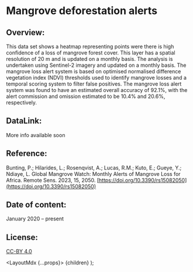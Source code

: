 
# Mangrove deforestation alerts

## Overview:

This data set shows a heatmap representing points were there is high confidence of a loss of mangrove forest cover. This layer has a spatial resolution of 20 m and is updated on a monthly basis. The analysis is undertaken using Sentinel-2 imagery and updated on a monthly basis. The mangrove loss alert system is based on optimised normalised difference vegetation index (NDVI) thresholds used to identify mangrove losses and a temporal scoring system to filter false positives. The mangrove loss alert system was found to have an estimated overall accuracy of 92.1%, with the alert commission and omission estimated to be 10.4% and 20.6%, respectively. 

## DataLink: 

More info available soon
    
## Reference:

Bunting, P.; Hilarides, L.; Rosenqvist, A.; Lucas, R.M.; Kuto, E.; Gueye, Y.; Ndiaye, L. Global Mangrove Watch: Monthly Alerts of Mangrove Loss for Africa. Remote Sens. 2023, 15, 2050. [https://doi.org/10.3390/rs15082050](https://doi.org/10.3390/rs15082050)

## Date of content:

January 2020 – present
    
## License:
<a href="https://creativecommons.org/licenses/by/4.0/" target="_blank" rel="noopener noreferrer">CC-BY 4.0</a>
  

  <LayoutMdx {...props}>
    {children}
  </LayoutMdx>
);
